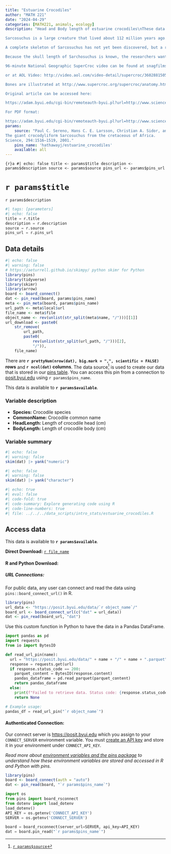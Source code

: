```yaml
---
title: "Estuarine Crocodiles"
author: "MATH 221"
date: "2024-04-29"
categories: [MATH221, animals, ecology]
description: "Head and Body length of estuarine crocodiles\nThese data were collected in order to estimate the length of the Sarcosuchus imperator, nicknamed “SuperCroc.”   

Sarcosuchus is a large creature that lived about 112 million years ago. It seems to resemble modern crocodiles, even though it is currently believed that Sarcosuchus is not an ancestor of extant crocodiles. 

A complete skeleton of Sarcosuchus has not yet been discovered, but a remarkably complete skull and other bones from a large specimen of this species were found in Niger, Africa.  These fossils are in the collections of the Musée National du Niger (MNN). This is the largest verified Sarcosuchus skull.  Unfortunately, many of the tail bones have not been recovered, making a positive determination of the length of Sarcosuchus impossible. 

Because the skull length of Sarchosuchus is known, the researchers wanted to use the head-to-body length ratios of modern crocodiles to estimate the body length of Sarcosuchus.  The skull shape is similar to Gavialis gangeticus and Crocodylus porosus, so those species were used for estimation. \nAdditional Information:  

96-minute National Geographic SuperCroc video can be found at snagfilms.com: http://www.snagfilms.com/films/title/supercroc/ 

or at AOL Video: http://video.aol.com/video-detail/supercroc/36028815056645860  

Bones are illustrated at http://www.supercroc.org/supercroc/anatomy.htm  

Original article can be accessed here:  

https://adam.byui.edu/cgi-bin/remoteauth-byui.pl?url=http://www.sciencemag.org/cgi/content/full/294/5546/151 

For PDF format: 

https://adam.byui.edu/cgi-bin/remoteauth-byui.pl?url=http://www.sciencemag.org/cgi/reprint/294/5546/1516.pdf  "
params: 
    source: "Paul C. Sereno, Hans C. E. Larsson, Christian A. Sidor, and Boub´e Gado.
The giant crocodyliform Sarcosuchus from the cretaceous of Africa.
Science, 294:1516–1519, 2001."
    pins_name: 'hathawayj/estuarine_crocodiles'
    available: all
---
```



```{r}a
#| echo: false
title <- params$title
description <- params$description
source <- params$source
pins_url <- params$pins_url
```

# `r params$title`

`r params$description`

```python
#| tags: [parameters]
#| echo: false
title = r.title
description = r.description
source = r.source
pins_url = r.pins_url

```


## Data details

```r
#| echo: false
#| warning: false
# https://aeturrell.github.io/skimpy/ python skimr for Python
library(pins)
library(tidyverse)
library(skimr)
library(arrow)
board <- board_connect()
dat <- pin_read(board, params$pins_name)
meta <- pin_meta(board, params$pins_name)
url_path <- meta$local$url
file_name <- meta$file
object_name <- rev(unlist(str_split(meta$name, "/")))[[1]]
url_download <- paste0(
    str_remove(
        url_path,
        paste0(
            rev(unlist(str_split(url_path, "/")))[2],
            "/")),
    file_name)
```

There are __`r prettyNum(nrow(dat), big.mark = ",", scientific = FALSE)` rows__ and __`r ncol(dat)` columns__. The data source[^1] is used to create our data that is stored in our [pins table](`r meta$local$url`). You can access this pin from a connection to [posit.byui.edu](https://posit.byui.edu) using ``r params$pins_name``.

This data is available to __`r params$available`__.

### Variable description

- __Species:__ Crocodile species
- __CommonName:__ Crocodile common name
- __HeadLength:__ Length of crocodile head (cm)
- __BodyLength:__ Length of crocodile body (cm)

### Variable summary

```r
#| echo: false
#| warning: false
skim(dat) |> yank("numeric")
```


```r
#| echo: false
#| warning: false
skim(dat) |> yank("character")
```

```r
#| echo: true
#| eval: false
#| code-fold: true
#| code-summary: Explore generating code using R
#| code-line-numbers: true
#| file: ../../../data_scripts/intro_stats/estuarine_crocodiles.R
```

<!-- ```{python}
#| echo: true
#| eval: false
#| code-fold: true
#| code-summary: Explore generating code using Python
#| code-line-numbers: true
#| file: ../../../data_scripts/YOURFILEPATH
``` -->


## Access data

This data is available to __`r params$available`__.

__Direct Download:__ [`r file_name`](`r url_download`)

#### __R and Python Download:__

##### __URL Connections:__

For public data, any user can connect and read the data using `pins::board_connect_url()` in R.

```r
library(pins)
url_data <- "https://posit.byui.edu/data/`r object_name`/"
board_url <- board_connect_url(c("dat" = url_data))
dat <- pin_read(board_url, "dat")
```

Use this custom function in Python to have the data in a Pandas DataFrame.

```python
import pandas as pd
import requests
from io import BytesIO

def read_url_pin(name):
  url = "https://posit.byui.edu/data/" + name + "/" + name + ".parquet"
  response = requests.get(url)
  if response.status_code == 200:
    parquet_content = BytesIO(response.content)
    pandas_dataframe = pd.read_parquet(parquet_content)
    return pandas_dataframe
  else:
    print(f"Failed to retrieve data. Status code: {response.status_code}")
    return None

# Example usage:
pandas_df = read_url_pin("`r object_name`")
```

#### __Authenticated Connection:__

Our connect server is [https://posit.byui.edu](https://posit.byui.edu/connect/#/content/listing?filter=min_role:viewer&filter=content_type:all&view_type=compact) which you assign to your `CONNECT_SERVER` environment variable. You must [create an API key](https://docs.posit.co/connect/user/api-keys/#api-keys-creating) and store it in your environment under `CONNECT_API_KEY`. 

_Read more about [environment variables and the pins package](../../environment.qmd) to understand how these environment variables are stored and accessed in R and Python with pins._

```r
library(pins)
board <- board_connect(auth = "auto")
dat <- pin_read(board, "`r params$pins_name`")
```


```python
import os
from pins import board_rsconnect
from dotenv import load_dotenv
load_dotenv()
API_KEY = os.getenv('CONNECT_API_KEY')
SERVER = os.getenv('CONNECT_SERVER')

board = board_rsconnect(server_url=SERVER, api_key=API_KEY)
dat = board.pin_read("`r params$pins_name`")
```

[^1]: [`r params$source`](`r params$source`)